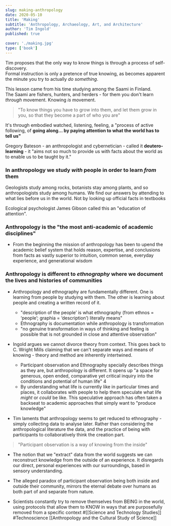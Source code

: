 ```yaml
---
slug: making-anthropology
date: 2020-05-10
title: 'Making'
subtitle: 'Anthropology, Archaeology, Art, and Architecture'
author: 'Tim Ingold'
published: true
 
cover: './making.jpg'
type: ['book']
---
```


Tim proposes that the only way to know things is through a process of self-discovery.  
Formal instruction is only a pretence of true knowing, as becomes apparent the minute you try to actually _do something_.  

This lesson came from his time studying among the Saami in Finland.  
The Saami are fishers, hunters, and herders - for them you don't learn _through_ movement. Knowing _is_ movement.

> "To know things you have to grow into them, and let them grow in you, so that they become a part of who you are"

It's through embodied watched, listening, feeling, a "process of active following, of __going along... by paying attention to what the world has to tell us"__  


Gregory Bateson - an anthropologist and cybernetician - called it **deutero-learning** - it "aims not so much to provide us with facts about the world as to enable us to be taught by it."

### In anthropology we study *with* people in order to learn *from* them

Geologists study among rocks, botanists stay among plants, and so anthropologists study among humans. We find our answers by attending to what lies before us in the world. Not by looking up official facts in textbooks

Ecological psychologist James Gibson called this an "education of attention". 


### Anthropology is the **"the most anti-academic of academic disciplines"**

- From the beginning the mission of anthropology has been to upend the academic belief system that holds reason, expertise, and conclusions from facts as vastly superior to intuition, common sense, everyday experience, and generational wisdom

###  Anthropology is different to *ethnography* where we document the lives and histories of communities

- Anthropology and ethnography are fundamentally different. One is learning from people by studying with them. The other is learning about people and creating a written record of it.
    - "description of the people’ is what ethnography (from ethnos = ‘people’; graphia = ‘description’) literally means"
    - Ethnography is documentation while anthropology is transformation
    - "no genuine transformation in ways of thinking and feeling is possible that is not grounded in close and attentive observation"
- Ingold argues we cannot divorce theory from context. This goes back to C. Wright Mills claiming that we can't separate ways and means of knowing - theory and method are inherently intertwined. 
    - Participant observation and Ethnography specially describes things as they are, but anthropology is different. It opens up "a space for generous, open ended, comparative yet critical inquiry into the conditions and potential of human life" 4
    - By understanding what life is currently like in particular times and places, it collaborates with people to help them speculate what life _might_ or _could_ be like. This speculative approach has often taken a backseat to academic approaches that simply want to "produce knowledge"

- Tim laments that anthropology seems to get reduced to ethnography - simply collecting data to analyse later. Rather than considering the anthropological literature the data, and the practice of being with participants to collaboratively think the creation part.

> "Participant observation is a way of knowing from the inside"

- The notion that we "extract" data from the world suggests we can reconstruct knowledge from the outside of an experience. It disregards our direct, personal experiences with our surroundings, based in sensory understanding.

- The alleged paradox of participant observation being both inside and outside their community, mirrors the eternal debate over humans as both part of and separate from nature.
 
- Scientists constantly try to remove themselves from BEING in the world, using protocols that allow them to KNOW in ways that are purposefully removed from a specific context #[[Science and Technology Studies]] #Technoscience [[Anthropology and the Cultural Study of Science]]
